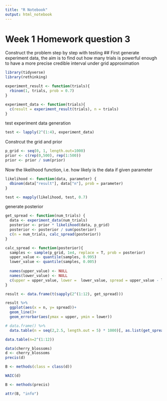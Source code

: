 ```yaml
---
title: "R Notebook"
output: html_notebook
---
```

# Week 1 Homework question 3
Construct the problem step by step with testing
## First generate experiment data, the aim is to find out how many trials is powerful enough to have a more precise credible interval under grid approximation
```r
library(tidyverse)
library(rethinking)
```


```r
experiment_result <- function(trials){
  rbinom(1, trials, prob = 0.7)
}

experiment_data <- function(trials){
  c(result = experiment_result(trials), n = trials)
}
```
test experiment data generation
```r
test <- lapply(2^(1:4), experiment_data)
```
Constrcut the grid and prior
```r
p_grid <- seq(0, 1, length.out=1000)
prior <- c(rep(0,500), rep(1:500))
prior <- prior / sum(prior)
```
Now the likelihood function, i.e. how likely is the data if given parameter
```r
likelihood <- function(data, parameter) {
  dbinom(data["result"], data["n"], prob = parameter)
}
```
```r
test <- mapply(likelihood, test, 0.7)
```
generate posterior
```r
get_spread <- function(num_trials) { 
  data <- experiment_data(num_trials)
  posterior <- prior * likelihood(data, p_grid)
  posterior <- posterior / sum(posterior)
  c(n = num_trials, calc_spread(posterior))
}

calc_spread <- function(posterior){
  samples <- sample(p_grid, 1e4, replace = T, prob = posterior)
  upper_value <- quantile(samples, 0.995)
  lower_value <- quantile(samples, 0.005)
  
  names(upper_value) <- NULL
  names(lower_value) <- NULL
  c(upper = upper_value, lower =  lower_value, spread = upper_value - lower_value)
}
```
```r
result <- data.frame(t(sapply(2^(1:12), get_spread)))
```
```r
result %>% 
  ggplot(aes(x = n, y= spread))+
  geom_line()+
  geom_errorbar(aes(ymax = upper, ymin = lower))
```
```r
# data.frame() %>% 
  data.table(n = seq(2,2.5, length.out = 5) * 1000)[, as.list(get_spread(n)), by = n]
```
```r
data.table(n=2^(1:12))
```

```r
data(cherry_blossoms)
d <- cherry_blossoms
precis(d)
```

```r
B <- methods(class = class(d))
```

```r
WAIC(d)
```
```r
B <- methods(precis)
```

```r
attr(B, "info")
```

